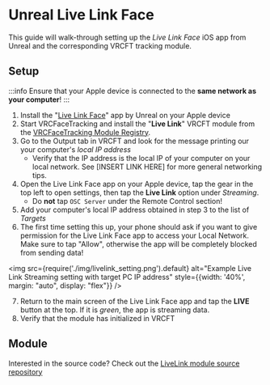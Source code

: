 # Unreal Live Link Face

This guide will walk-through setting up the *Live Link Face* iOS app from Unreal and the corresponding VRCFT tracking module.

## Setup

:::info
Ensure that your Apple device is connected to the **same network as your computer**!
:::

1. Install the "[Live Link Face](https://apps.apple.com/us/app/live-link-face/id1495370836)" app by Unreal on your Apple device
2. Start VRCFaceTracking and install the "**Live Link**" VRCFT module from the [VRCFaceTracking Module Registry](../../vrcft-software/vrcft.mdx#module-registry).
3. Go to the Output tab in VRCFT and look for the message printing our your computer's *local IP address*
   - Verify that the IP address is the local IP of your computer on your local network. See [INSERT LINK HERE] for more general networking tips. 
4. Open the Live Link Face app on your Apple device, tap the gear in the top left to open settings, then tap the **Live Link** option under *Streaming*. 
   - Do **not** tap `OSC Server` under the Remote Control section!
5. Add your computer's local IP address obtained in step 3 to the list of *Targets*
6. The first time setting this up, your phone should ask if you want to give permission for the Live Link Face app to access your Local Network. 
   Make sure to tap "Allow", otherwise the app will be completely blocked from sending data! 

<img
    src={require('./img/livelink_setting.png').default}
    alt="Example Live Link Streaming setting with target PC IP address"
    style={{width: '40%', margin: "auto", display: "flex"}}
/>

7. Return to the main screen of the Live Link Face app and tap the **LIVE** button at the top. 
   If it is *green*, the app is streaming data. 
8. Verify that the module has initialized in VRCFT

## Module

Interested in the source code? Check out the [LiveLink module source repository](https://github.com/kusomaigo/VRCFaceTracking-LiveLink)
